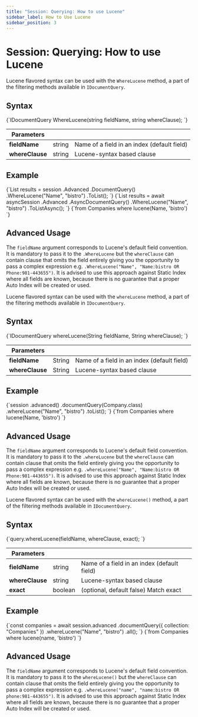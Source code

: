 ---
title: "Session: Querying: How to use Lucene"
sidebar_label: How to Use Lucene
sidebar_position: 3
---




# Session: Querying: How to use Lucene
<LanguageSwitcher supportedLanguages={supportedLanguages} />
<LanguageContent language="csharp">


Lucene flavored syntax can be used with the `WhereLucene` method, a part of the filtering methods available in `IDocumentQuery`.

## Syntax

<TabItem value="something" label="lucene_1">
<CodeBlock language="csharp">
{`IDocumentQuery<T> WhereLucene(string fieldName, string whereClause);
`}
</CodeBlock>
</TabItem>

| Parameters | | |
| ------------- | ------------- | ----- |
| **fieldName** | string | Name of a field in an index (default field) |
| **whereClause** | string | Lucene-syntax based clause |

## Example

<Tabs groupId='languageSyntax'>
<TabItem value="Sync" label="Sync">
<CodeBlock language="csharp">
{`List<Company> results = session
    .Advanced
    .DocumentQuery<Company>()
    .WhereLucene("Name", "bistro")
    .ToList();
`}
</CodeBlock>
</TabItem>
<TabItem value="Async" label="Async">
<CodeBlock language="csharp">
{`List<Company> results = await asyncSession
    .Advanced
    .AsyncDocumentQuery<Company>()
    .WhereLucene("Name", "bistro")
    .ToListAsync();
`}
</CodeBlock>
</TabItem>
<TabItem value="RQL" label="RQL">
<CodeBlock language="sql">
{`from Companies 
where lucene(Name, 'bistro')
`}
</CodeBlock>
</TabItem>
</Tabs>

## Advanced Usage

The `fieldName` argument corresponds to Lucene's default field convention. It is mandatory to pass it to the `.WhereLucene` but the `whereClause` can contain clause that omits the field entirely giving you the opportunity to pass a complex expression e.g. `.WhereLucene("Name", "Name:bistro OR Phone:981-443655")`. It is advised to use this approach against Static Index where all fields are known, because there is no guarantee that a proper Auto Index will be created or used.


</LanguageContent>
<LanguageContent language="java">


Lucene flavored syntax can be used with the `whereLucene` method, a part of the filtering methods available in `IDocumentQuery`.

## Syntax

<TabItem value="something-something" label="lucene_1">
<CodeBlock language="java">
{`IDocumentQuery<T> whereLucene(String fieldName, String whereClause);
`}
</CodeBlock>
</TabItem>

| Parameters | | |
| ------------- | ------------- | ----- |
| **fieldName** | String | Name of a field in an index (default field) |
| **whereClause** | String | Lucene-syntax based clause |

## Example

<Tabs groupId='languageSyntax'>
<TabItem value="Java" label="Java">
<CodeBlock language="java">
{`session
    .advanced()
    .documentQuery(Company.class)
    .whereLucene("Name", "bistro")
    .toList();
`}
</CodeBlock>
</TabItem>
<TabItem value="RQL" label="RQL">
<CodeBlock language="sql">
{`from Companies 
where lucene(Name, 'bistro')
`}
</CodeBlock>
</TabItem>
</Tabs>

## Advanced Usage

The `fieldName` argument corresponds to Lucene's default field convention. It is mandatory to pass it to the `.whereLucene` but the `whereClause` can contain clause that omits the field entirely giving you the opportunity to pass a complex expression e.g. `.whereLucene("Name", "Name:bistro OR Phone:981-443655")`. It is advised to use this approach against Static Index where all fields are known, because there is no guarantee that a proper Auto Index will be created or used.



</LanguageContent>
<LanguageContent language="nodejs">


Lucene flavored syntax can be used with the `whereLucene()` method, a part of the filtering methods available in `IDocumentQuery`.

## Syntax

<TabItem value="something-something" label="lucene_1">
<CodeBlock language="nodejs">
{`query.whereLucene(fieldName, whereClause, exact);
`}
</CodeBlock>
</TabItem>

| Parameters | | |
| ------------- | ------------- | ----- |
| **fieldName** | string | Name of a field in an index (default field) |
| **whereClause** | string | Lucene-syntax based clause |
| **exact** | boolean | (optional, default false) Match exact |

## Example

<Tabs groupId='languageSyntax'>
<TabItem value="Node.js" label="Node.js">
<CodeBlock language="nodejs">
{`const companies = await session.advanced
    .documentQuery({ collection: "Companies" })
    .whereLucene("Name", "bistro")
    .all();
`}
</CodeBlock>
</TabItem>
<TabItem value="RQL" label="RQL">
<CodeBlock language="sql">
{`from Companies 
where lucene(name, 'bistro')
`}
</CodeBlock>
</TabItem>
</Tabs>

## Advanced Usage

The `fieldName` argument corresponds to Lucene's default field convention. It is mandatory to pass it to the `whereLucene()` but the `whereClause` can contain clause that omits the field entirely giving you the opportunity to pass a complex expression e.g. `.whereLucene("name", "name:bistro OR phone:981-443655")`. It is advised to use this approach against Static Index where all fields are known, because there is no guarantee that a proper Auto Index will be created or used.


</LanguageContent>